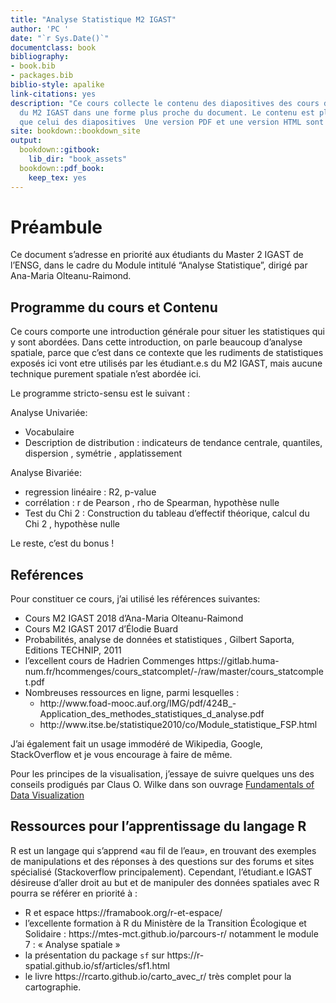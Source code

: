 ```yaml
--- 
title: "Analyse Statistique M2 IGAST"
author: 'PC '
date: "`r Sys.Date()`"
documentclass: book
bibliography:
- book.bib
- packages.bib
biblio-style: apalike
link-citations: yes
description: "Ce cours collecte le contenu des diapositives des cours d'analyse statistique
  du M2 IGAST dans une forme plus proche du document. Le contenu est plus «rédigé»
  que celui des diapositives  Une version PDF et une version HTML sont proposées."
site: bookdown::bookdown_site
output:
  bookdown::gitbook:
    lib_dir: "book_assets"
  bookdown::pdf_book:
    keep_tex: yes
---
```



<!-- sequence pour compiler  -->
<!-- options(knitr.duplicate.label = "allow") -->
<!-- setwd("~/dev/page_Chercheur_LASTIG/pchapron_homepage/resources/bookdown_cours_stats") -->
<!-- rmarkdown::render_site(output_format = 'bookdown::gitbook', encoding = 'UTF-8') -->


# Préambule {-}

Ce document s'adresse en priorité aux étudiants du Master 2 IGAST de l'ENSG, dans le cadre du Module intitulé "Analyse Statistique", dirigé par Ana-Maria Olteanu-Raimond. 


## Programme du cours et Contenu {-}


Ce cours comporte une introduction générale pour situer les statistiques qui y sont abordées. 
Dans cette introduction, on parle beaucoup d'analyse spatiale, parce que c'est dans ce contexte que les rudiments de statistiques exposés ici vont etre utilisés par les étudiant.e.s du M2 IGAST, mais aucune technique purement spatiale n'est abordée ici. 



Le programme stricto-sensu  est le suivant :

Analyse Univariée: 

 - Vocabulaire
 - Description de distribution : indicateurs de tendance centrale, quantiles, dispersion , symétrie , applatissement 

Analyse Bivariée: 

 - regression linéaire : R2, p-value 
 - corrélation : r de Pearson , rho de Spearman, hypothèse nulle
 - Test du Chi 2 : Construction du tableau d'effectif théorique, calcul du Chi 2 , hypothèse nulle


Le reste, c'est du bonus ! 


## Reférences {-}

Pour constituer ce cours, j'ai utilisé les références suivantes: 

- Cours M2 IGAST 2018 d'Ana-Maria Olteanu-Raimond 
- Cours M2 IGAST 2017 d'Élodie Buard 
- Probabilités, analyse de données et statistiques , Gilbert Saporta, Editions TECHNIP, 2011
- l'excellent cours de Hadrien Commenges  https://gitlab.huma-num.fr/hcommenges/cours_statcomplet/-/raw/master/cours_statcomplet.pdf
- Nombreuses ressources en ligne, parmi lesquelles : 
    - http://www.foad-mooc.auf.org/IMG/pdf/424B_-Application_des_methodes_statistiques_d_analyse.pdf
    - http://www.itse.be/statistique2010/co/Module_statistique_FSP.html

J'ai également fait un usage immodéré de Wikipedia, Google, StackOverflow et je vous encourage à faire de même.

Pour les principes de la visualisation, 
j'essaye de suivre quelques uns des conseils prodigués par Claus O. Wilke dans son ouvrage [Fundamentals of Data Visualization]( https://clauswilke.com/dataviz/)


## Ressources pour l'apprentissage du langage R {-}

R est un langage qui s'apprend «au fil de l'eau», en trouvant des exemples de manipulations et des réponses à des questions sur des forums et sites spécialisé (Stackoverflow principalement). Cependant, l'étudiant.e IGAST désireuse d'aller droit au but et de manipuler des données spatiales avec R pourra se référer en priorité à :  


- R et espace https://framabook.org/r-et-espace/
- l'excellente formation à R du Ministère de la Transition Écologique et Solidaire : https://mtes-mct.github.io/parcours-r/ notamment le module 7 : « Analyse spatiale »
- la présentation du package `sf` sur https://r-spatial.github.io/sf/articles/sf1.html 
- le livre https://rcarto.github.io/carto_avec_r/ très complet pour la cartographie.


